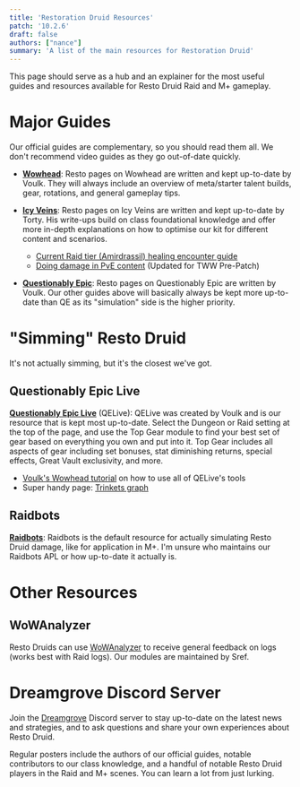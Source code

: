 ```yaml
---
title: 'Restoration Druid Resources'
patch: '10.2.6'
draft: false
authors: ["nance"]
summary: 'A list of the main resources for Restoration Druid'
---
```


This page should serve as a hub and an explainer for the most useful guides and resources available for Resto Druid Raid and M+ gameplay.

# Major Guides

Our official guides are complementary, so you should read them all. We don't recommend video guides as they go out-of-date quickly.

- **[Wowhead](https://www.wowhead.com/guide/classes/druid/restoration/overview-pve-healer)**: Resto pages on Wowhead are written and kept up-to-date by Voulk. They will always include an overview of meta/starter talent builds, gear, rotations, and general gameplay tips. 

- **[Icy Veins](https://www.icy-veins.com/wow/restoration-druid-pve-healing-guide)**: Resto pages on Icy Veins are written and kept up-to-date by Torty. His write-ups build on class foundational knowledge and offer more in-depth explanations on how to optimise our kit for different content and scenarios.
  - [Current Raid tier (Amirdrassil) healing encounter guide](https://www.icy-veins.com/wow/restoration-druid-pve-healing-amirdrassil-raid-guide)
  - [Doing damage in PvE content](https://www.icy-veins.com/wow/restoration-druid-pve-dps-guide) (Updated for TWW Pre-Patch)

- **[Questionably Epic](https://questionablyepic.com/restodruid-sheet/)**: Resto pages on Questionably Epic are written by Voulk. Our other guides above will basically always be kept more up-to-date than QE as its "simulation" side is the higher priority.

# "Simming" Resto Druid

It's not actually simming, but it's the closest we've got.

## Questionably Epic Live

**[Questionably Epic Live](https://questionablyepic.com/live/)** (QELive): QELive was created by Voulk and is our resource that is kept most up-to-date. Select the Dungeon or Raid setting at the top of the page, and use the Top Gear module to find your best set of gear based on everything you own and put into it. Top Gear includes all aspects of gear including set bonuses, stat diminishing returns, special effects, Great Vault exclusivity, and more.
  - [Voulk's Wowhead tutorial](https://www.wowhead.com/guide/how-to-use-qe-live-tool-guide) on how to use all of QELive's tools
  - Super handy page: [Trinkets graph](https://questionablyepic.com/live/trinkets)

## Raidbots

**[Raidbots](https://www.raidbots.com/simbot)**: Raidbots is the default resource for actually simulating Resto Druid damage, like for application in M+. I'm unsure who maintains our Raidbots APL or how up-to-date it actually is.

# Other Resources

## WoWAnalyzer

Resto Druids can use [WoWAnalyzer](https://wowanalyzer.com/) to receive general feedback on logs (works best with Raid logs). Our modules are maintained by Sref.



# Dreamgrove Discord Server
  Join the [Dreamgrove](https://discord.gg/dreamgrove) Discord server to stay up-to-date on the latest news and strategies, and to ask questions and share your own experiences about Resto Druid. 

  Regular posters include the authors of our official guides, notable contributors to our class knowledge, and a handful of notable Resto Druid players in the Raid and M+ scenes. You can learn a lot from just lurking.
